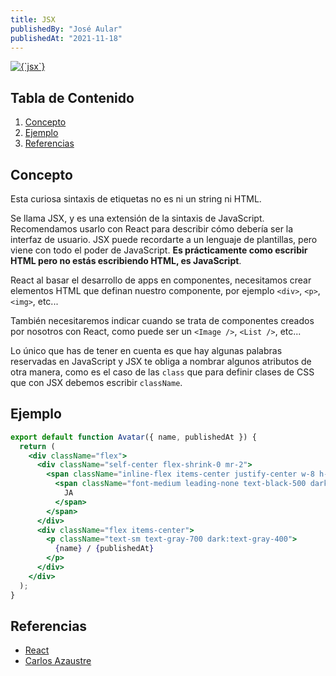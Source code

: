 ---
title: JSX
publishedBy: "José Aular"
publishedAt: "2021-11-18"
---

<a aria-label="Unsplash" href="https://unsplash.com/photos/c8h0n7fSTqs">
  <Image
    alt={`jsx`}
    title={`Photo by Ferenc Almasi`}
    src={`/static/images/jsx/img.jpg`}
    width={960}
    height={600}
  />
</a>

## Tabla de Contenido

1.  [Concepto](/blog/jsx#concepto)
2.  [Ejemplo](/blog/jsx#ejemplo)
3.  [Referencias](/blog/jsx#referencias)

## Concepto

Esta curiosa sintaxis de etiquetas no es ni un string ni HTML.

Se llama JSX, y es una extensión de la sintaxis de JavaScript.
Recomendamos usarlo con React para describir cómo debería ser la interfaz de usuario.
JSX puede recordarte a un lenguaje de plantillas, pero viene con todo el poder de JavaScript.
**Es prácticamente como escribir HTML pero no estás escribiendo HTML, es JavaScript**.

React al basar el desarrollo de apps en componentes,
necesitamos crear elementos HTML que definan nuestro componente, por ejemplo `<div>`, `<p>`, `<img>`, etc...

También necesitaremos indicar cuando se trata de componentes creados por nosotros con React,
como puede ser un `<Image />`, `<List />`, etc...

Lo único que has de tener en cuenta es que hay algunas palabras reservadas en JavaScript y JSX te obliga a nombrar
algunos atributos de otra manera, como es el caso de las `class` que para definir clases de CSS que con JSX debemos
escribir `className`.

## Ejemplo

```jsx:Components/Avatar.jsx
export default function Avatar({ name, publishedAt }) {
  return (
    <div className="flex">
      <div className="self-center flex-shrink-0 mr-2">
        <span className="inline-flex items-center justify-center w-8 h-8 bg-gray-300 rounded-full dark:bg-black-300">
          <span className="font-medium leading-none text-black-500 dark:text-white">
            JA
          </span>
        </span>
      </div>
      <div className="flex items-center">
        <p className="text-sm text-gray-700 dark:text-gray-400">
          {name} / {publishedAt}
        </p>
      </div>
    </div>
  );
}
```

## Referencias

- [React](https://es.reactjs.org/docs/introducing-jsx.html)
- [Carlos Azaustre](https://carlosazaustre.es/jsx-para-novatos)
